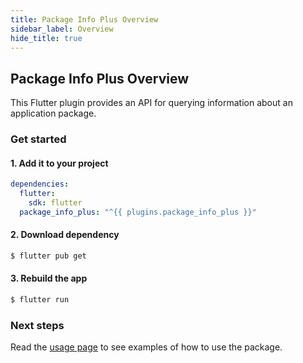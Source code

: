 ```yaml
---
title: Package Info Plus Overview
sidebar_label: Overview
hide_title: true
---
```


## Package Info Plus Overview

This Flutter plugin provides an API for querying information about an
application package.

### Get started

#### 1. Add it to your project

```yaml {4} title="pubspec.yaml"
dependencies:
  flutter:
    sdk: flutter
  package_info_plus: "^{{ plugins.package_info_plus }}"
```

#### 2. Download dependency

```bash
$ flutter pub get
```

#### 3. Rebuild the app

```bash
$ flutter run
```

### Next steps

Read the [usage page](usage) to see examples of how to use the package.
